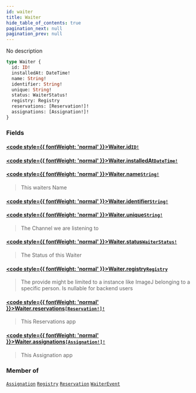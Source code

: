 ```yaml
---
id: waiter
title: Waiter
hide_table_of_contents: true
pagination_next: null
pagination_prev: null
---
```








No description

```graphql
type Waiter {
  id: ID!
  installedAt: DateTime!
  name: String!
  identifier: String!
  unique: String!
  status: WaiterStatus!
  registry: Registry
  reservations: [Reservation!]!
  assignations: [Assignation!]!
}
```


### Fields

#### [<code style={{ fontWeight: 'normal' }}>Waiter.<b>id</b></code>](#)<Bullet />[`ID!`](/docs/schemas/arkitekt/scalars/id) <Badge class="secondary" text="non-null"/> <Badge class="secondary" text="scalar"/>
> 
> 

#### [<code style={{ fontWeight: 'normal' }}>Waiter.<b>installedAt</b></code>](#)<Bullet />[`DateTime!`](/docs/schemas/arkitekt/scalars/date-time) <Badge class="secondary" text="non-null"/> <Badge class="secondary" text="scalar"/>
> 
> 

#### [<code style={{ fontWeight: 'normal' }}>Waiter.<b>name</b></code>](#)<Bullet />[`String!`](/docs/schemas/arkitekt/scalars/string) <Badge class="secondary" text="non-null"/> <Badge class="secondary" text="scalar"/>
> This waiters Name
> 

#### [<code style={{ fontWeight: 'normal' }}>Waiter.<b>identifier</b></code>](#)<Bullet />[`String!`](/docs/schemas/arkitekt/scalars/string) <Badge class="secondary" text="non-null"/> <Badge class="secondary" text="scalar"/>
> 
> 

#### [<code style={{ fontWeight: 'normal' }}>Waiter.<b>unique</b></code>](#)<Bullet />[`String!`](/docs/schemas/arkitekt/scalars/string) <Badge class="secondary" text="non-null"/> <Badge class="secondary" text="scalar"/>
> The Channel we are listening to
> 

#### [<code style={{ fontWeight: 'normal' }}>Waiter.<b>status</b></code>](#)<Bullet />[`WaiterStatus!`](/docs/schemas/arkitekt/enums/waiter-status) <Badge class="secondary" text="non-null"/> <Badge class="secondary" text="enum"/>
> The Status of this Waiter
> 

#### [<code style={{ fontWeight: 'normal' }}>Waiter.<b>registry</b></code>](#)<Bullet />[`Registry`](/docs/schemas/arkitekt/objects/registry) <Badge class="secondary" text="object"/>
> The provide might be limited to a instance like ImageJ belonging to a specific person. Is nullable for backend users
> 

#### [<code style={{ fontWeight: 'normal' }}>Waiter.<b>reservations</b></code>](#)<Bullet />[`[Reservation!]!`](/docs/schemas/arkitekt/objects/reservation) <Badge class="secondary" text="non-null"/> <Badge class="secondary" text="object"/>
> This Reservations app
> 

#### [<code style={{ fontWeight: 'normal' }}>Waiter.<b>assignations</b></code>](#)<Bullet />[`[Assignation!]!`](/docs/schemas/arkitekt/objects/assignation) <Badge class="secondary" text="non-null"/> <Badge class="secondary" text="object"/>
> This Assignation app
> 



### Member of

[`Assignation`](/docs/schemas/arkitekt/objects/assignation)  <Badge class="secondary" text="object"/><Bullet />[`Registry`](/docs/schemas/arkitekt/objects/registry)  <Badge class="secondary" text="object"/><Bullet />[`Reservation`](/docs/schemas/arkitekt/objects/reservation)  <Badge class="secondary" text="object"/><Bullet />[`WaiterEvent`](/docs/schemas/arkitekt/objects/waiter-event)  <Badge class="secondary" text="object"/>



